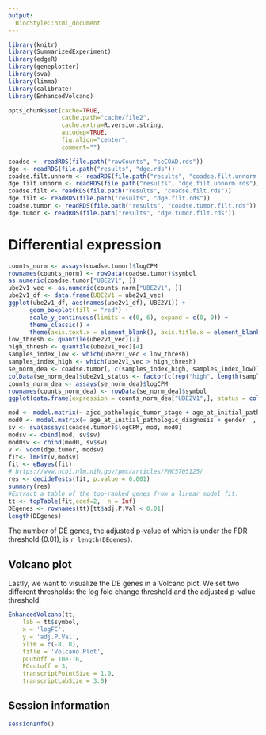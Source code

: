 ```yaml
---
output:
  BiocStyle::html_document
---
```


<!---
Because we split the analysis pipeline in different independent files,
to speed up processing it, here in the setup block we load libraries and
objects that were loaded or produced in the previously processed file,
and which are necessary in this file.
--->



```r
library(knitr)
library(SummarizedExperiment)
library(edgeR)
library(geneplotter)
library(sva)
library(limma)
library(calibrate)
library(EnhancedVolcano)

opts_chunk$set(cache=TRUE,
               cache.path="cache/file2",
               cache.extra=R.version.string,
               autodep=TRUE,
               fig.align="center",
               comment="")

coadse <- readRDS(file.path("rawCounts", "seCOAD.rds"))
dge <- readRDS(file.path("results", "dge.rds"))
coadse.filt.unnorm <- readRDS(file.path("results", "coadse.filt.unnorm.rds"))
dge.filt.unnorm <- readRDS(file.path("results", "dge.filt.unnorm.rds"))
coadse.filt <- readRDS(file.path("results", "coadse.filt.rds"))
dge.filt <- readRDS(file.path("results", "dge.filt.rds"))
coadse.tumor <- readRDS(file.path("results", "coadse.tumor.filt.rds"))
dge.tumor <- readRDS(file.path("results", "dge.tumor.filt.rds"))
```

# Differential expression

```r
counts_norm <- assays(coadse.tumor)$logCPM
rownames(counts_norm) <- rowData(coadse.tumor)$symbol
as.numeric(coadse.tumor["UBE2V1", ])
ube2v1_vec <- as.numeric(counts_norm["UBE2V1", ])
ube2v1_df <- data.frame(UBE2V1 = ube2v1_vec)
ggplot(ube2v1_df, aes(names(ube2v1_df), UBE2V1)) +  
      geom_boxplot(fill = "red") + 
      scale_y_continuous(limits = c(0, 6), expand = c(0, 0)) + 
      theme_classic() + 
      theme(axis.text.x = element_blank(), axis.title.x = element_blank()) 
low_thresh <- quantile(ube2v1_vec)[2]
high_thresh <- quantile(ube2v1_vec)[4]
samples_index_low <- which(ube2v1_vec < low_thresh)
samples_index_high <- which(ube2v1_vec > high_thresh)
se_norm_dea <- coadse.tumor[, c(samples_index_high, samples_index_low)]
colData(se_norm_dea)$ube2v1_status <- factor(c(rep("high", length(samples_index_high)), rep("low", length(samples_index_low))))
counts_norm_dea <- assays(se_norm_dea)$logCPM
rownames(counts_norm_dea) <- rowData(se_norm_dea)$symbol
ggplot(data.frame(expression = counts_norm_dea["UBE2V1",], status = colData(se_norm_dea)$ube2v1_status), aes(status, expression)) + geom_boxplot()
```


```r
mod <- model.matrix(~ ajcc_pathologic_tumor_stage + age_at_initial_pathologic_diagnosis + gender  , colData(coadse.tumor))
mod0 <- model.matrix(~ age_at_initial_pathologic_diagnosis + gender  , colData(coadse.tumor))
sv <- sva(assays(coadse.tumor)$logCPM, mod, mod0)
modsv <- cbind(mod, sv$sv)
mod0sv <- cbind(mod0, sv$sv)
v <- voom(dge.tumor, modsv)
fit<- lmFit(v,modsv)
fit <- eBayes(fit)
# https://www.ncbi.nlm.nih.gov/pmc/articles/PMC5705125/
res <- decideTests(fit, p.value = 0.001) 
summary(res)
#Extract a table of the top-ranked genes from a linear model fit.
tt <- topTable(fit,coef=2,  n = Inf)
DEgenes <- rownames(tt)[tt$adj.P.Val < 0.01]
length(DEgenes)
```
The number of DE genes, the adjusted p-value of which is under the FDR threshold (0.01), is `r length(DEgenes)`.

## Volcano plot 
Lastly, we want to visualize the DE genes in a Volcano plot. We set two different thresholds: the log fold change threshold and the adjusted p-value threshold.

```r
EnhancedVolcano(tt,
    lab = tt$symbol,
    x = 'logFC',
    y = 'adj.P.Val',
    xlim = c(-8, 8),
    title = 'Volcano Plot',
    pCutoff = 10e-16,
    FCcutoff = 3,
    transcriptPointSize = 1.0,
    transcriptLabSize = 3.0)
```
## Session information

```r
sessionInfo()
```
